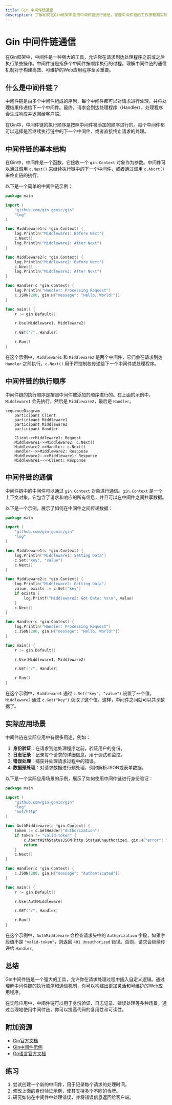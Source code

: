 ```yaml
---
title: Gin 中间件链通信
description: 了解如何在Gin框架中使用中间件链进行通信，掌握中间件链的工作原理和实际应用场景。
---
```


# Gin 中间件链通信

在Gin框架中，中间件是一种强大的工具，允许你在请求到达处理程序之前或之后执行某些操作。中间件链是指多个中间件按顺序执行的过程。理解中间件链的通信机制对于构建高效、可维护的Web应用程序至关重要。

## 什么是中间件链？

中间件链是由多个中间件组成的序列，每个中间件都可以对请求进行处理，并将处理结果传递给下一个中间件。最终，请求会到达处理程序（Handler），处理程序会生成响应并返回给客户端。

在Gin中，中间件链的执行顺序是按照中间件被添加的顺序进行的。每个中间件都可以选择是否继续执行链中的下一个中间件，或者直接终止请求的处理。

## 中间件链的基本结构

在Gin中，中间件是一个函数，它接收一个 `gin.Context` 对象作为参数。中间件可以通过调用 `c.Next()` 来继续执行链中的下一个中间件，或者通过调用 `c.Abort()` 来终止链的执行。

以下是一个简单的中间件链示例：

```go
package main

import (
    "github.com/gin-gonic/gin"
    "log"
)

func Middleware1(c *gin.Context) {
    log.Println("Middleware1: Before Next")
    c.Next()
    log.Println("Middleware1: After Next")
}

func Middleware2(c *gin.Context) {
    log.Println("Middleware2: Before Next")
    c.Next()
    log.Println("Middleware2: After Next")
}

func Handler(c *gin.Context) {
    log.Println("Handler: Processing Request")
    c.JSON(200, gin.H{"message": "Hello, World!"})
}

func main() {
    r := gin.Default()

    r.Use(Middleware1, Middleware2)

    r.GET("/", Handler)

    r.Run()
}
```

在这个示例中，`Middleware1` 和 `Middleware2` 是两个中间件，它们会在请求到达 `Handler` 之前执行。`c.Next()` 用于将控制权传递给下一个中间件或处理程序。

## 中间件链的执行顺序

中间件链的执行顺序是按照中间件被添加的顺序进行的。在上面的示例中，`Middleware1` 会先执行，然后是 `Middleware2`，最后是 `Handler`。

```mermaid
sequenceDiagram
    participant Client
    participant Middleware1
    participant Middleware2
    participant Handler

    Client->>Middleware1: Request
    Middleware1->>Middleware2: c.Next()
    Middleware2->>Handler: c.Next()
    Handler-->>Middleware2: Response
    Middleware2-->>Middleware1: Response
    Middleware1-->>Client: Response
```

## 中间件链的通信

中间件链中的中间件可以通过 `gin.Context` 对象进行通信。`gin.Context` 是一个上下文对象，它包含了请求和响应的所有信息，并且可以在中间件之间共享数据。

以下是一个示例，展示了如何在中间件之间传递数据：

```go
package main

import (
    "github.com/gin-gonic/gin"
    "log"
)

func Middleware1(c *gin.Context) {
    log.Println("Middleware1: Setting Data")
    c.Set("key", "value")
    c.Next()
}

func Middleware2(c *gin.Context) {
    log.Println("Middleware2: Getting Data")
    value, exists := c.Get("key")
    if exists {
        log.Printf("Middleware2: Got Data: %s\n", value)
    }
    c.Next()
}

func Handler(c *gin.Context) {
    log.Println("Handler: Processing Request")
    c.JSON(200, gin.H{"message": "Hello, World!"})
}

func main() {
    r := gin.Default()

    r.Use(Middleware1, Middleware2)

    r.GET("/", Handler)

    r.Run()
}
```

在这个示例中，`Middleware1` 通过 `c.Set("key", "value")` 设置了一个值，`Middleware2` 通过 `c.Get("key")` 获取了这个值。这样，中间件之间就可以共享数据了。

## 实际应用场景

中间件链在实际应用中有很多用途，例如：

1. **身份验证**：在请求到达处理程序之前，验证用户的身份。
2. **日志记录**：记录每个请求的详细信息，用于调试和监控。
3. **错误处理**：捕获并处理请求过程中的错误。
4. **数据预处理**：对请求数据进行预处理，例如解析JSON或表单数据。

以下是一个实际应用场景的示例，展示了如何使用中间件链进行身份验证：

```go
package main

import (
    "github.com/gin-gonic/gin"
    "log"
    "net/http"
)

func AuthMiddleware(c *gin.Context) {
    token := c.GetHeader("Authorization")
    if token != "valid-token" {
        c.AbortWithStatusJSON(http.StatusUnauthorized, gin.H{"error": "Unauthorized"})
        return
    }
    c.Next()
}

func Handler(c *gin.Context) {
    c.JSON(200, gin.H{"message": "Authenticated"})
}

func main() {
    r := gin.Default()

    r.Use(AuthMiddleware)

    r.GET("/", Handler)

    r.Run()
}
```

在这个示例中，`AuthMiddleware` 会检查请求头中的 `Authorization` 字段，如果字段值不是 `"valid-token"`，则返回 `401 Unauthorized` 错误。否则，请求会继续传递给 `Handler`。

## 总结

Gin中间件链是一个强大的工具，允许你在请求处理过程中插入自定义逻辑。通过理解中间件链的执行顺序和通信机制，你可以构建出更加灵活和可维护的Web应用程序。

在实际应用中，中间件链可以用于身份验证、日志记录、错误处理等多种场景。通过合理地使用中间件链，你可以提高代码的复用性和可读性。

## 附加资源

- [Gin官方文档](https://gin-gonic.com/docs/)
- [Gin中间件示例](https://github.com/gin-gonic/gin#middleware)
- [Go语言官方文档](https://golang.org/doc/)

## 练习

1. 尝试创建一个新的中间件，用于记录每个请求的处理时间。
2. 修改上面的身份验证示例，使其支持多个不同的令牌。
3. 研究如何在中间件中处理错误，并将错误信息返回给客户端。
